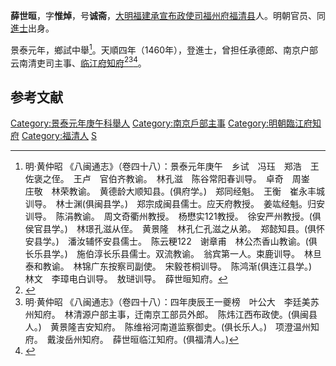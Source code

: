 '''薛世晅'''，字'''惟焯'''，号'''诚斋'''，[[大明|大明]][[福建承宣布政使司|福建承宣布政使司]][[福州府|福州府]][[福清县|福清县]]人。明朝官员、同[[進士|進士]]出身。

景泰元年，鄉試中舉<ref>明·黄仲昭 《八闽通志》（卷四十八）：景泰元年庚午　乡试　冯珏　郑浩　王佐褒之侄。　王卢　官伯齐教谕。　林孔滋　陈谷常阳春训导。　卓奇　周崟　庄敬　林荣教谕。　黄德龄大顺知县。(俱府学。)　郑同经魁。　王衡　崔永丰城训导。　林士渊(俱闽县学。)　郑宗成闽县儒士。应天府教授。　姜竑经魁。归安训导。　陈涓教谕。　周文奇衢州教授。　杨懋实121教授。　徐安严州教授。(俱侯官县学。)　林璟孔滋从侄。　黄景隆　林孔仁孔滋之从弟。　郑懿知县。(俱怀安县学。)　潘汝辅怀安县儒士。　陈云粳122　谢章甫　林公杰香山教谕。(俱长乐县学。)　施伯淳长乐县儒士。双流教谕。　翁宾第一人。束鹿训导。　林旦泰和教谕。　林锦广东按察司副使。　宋毅苍桐训导。　陈鸿渐(俱连江县学。)　林文　李璋电白训导。　敖琎训导。　薛世晅知府。</ref>。天順四年（1460年），登進士，曾担任承德郎、南京户部云南清吏司主事、[[临江府|临江府]][[知府|知府]]<ref>{{cite news|title=福清发现500平方米明代古墓|url=http://digi.dnkb.com.cn/dnkb/html/2009-09/22/content_79422.htm|accessdate=2013-08-28|newspaper=東快報|deadurl=yes|archiveurl=https://web.archive.org/web/20140513010828/http://digi.dnkb.com.cn/dnkb/html/2009-09/22/content_79422.htm|archivedate=2014-05-13}}</ref><ref>明·黄仲昭 《八闽通志》（卷四十八）：四年庚辰王一夔榜　叶公大　李廷美苏州知府。　林清源户部主事，迁南京工部员外郎。　陈炜江西布政使。(俱闽县人。)　黄景隆吉安知府。　陈维裕河南道监察御史。(俱长乐人。)　项澄温州知府。　戴浚岳州知府。　薛世晅临江知府。(俱福清人。)</ref><ref>{{cite web|title=《福州府志（清·乾隆）》选举四|url=http://www.fzdqw.com/ShowText.asp?ToBook=1411&index=96&|publisher=福州地情网|accessdate=2014-05-04|deadurl=yes|archiveurl=https://web.archive.org/web/20140504191714/http://www.fzdqw.com/ShowText.asp?ToBook=1411&index=96&|archivedate=2014-05-04}}</ref>。

==参考文献==
{{Reflist}}
{{明朝人物小作品}}
{{天順四年庚辰科殿試金榜}}
{{DEFAULTSORT:Xue薛}}
[[Category:景泰元年庚午科舉人|Category:景泰元年庚午科舉人]]
[[Category:南京戶部主事|Category:南京戶部主事]]
[[Category:明朝臨江府知府|Category:明朝臨江府知府]]
[[Category:福清人|Category:福清人]]
[[Category:薛姓|S]]